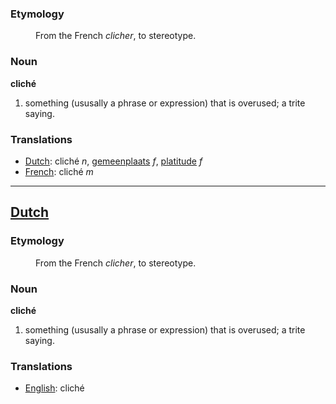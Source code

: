 ===Etymology===
:From the French ''clicher'', to stereotype.
===Noun===

'''cliché'''

#something (ususally a phrase or expression) that is overused; a trite saying.
=== Translations ===
*[[Dutch]]: cliché ''n'', [[gemeenplaats]] ''f'', [[platitude]] ''f''
*[[French]]: cliché ''m''

----

==[[Dutch]]==

===Etymology===
:From the French ''clicher'', to stereotype.
===Noun===

'''cliché'''

#something (ususally a phrase or expression) that is overused; a trite saying.

=== Translations ===
*[[English]]: cliché